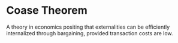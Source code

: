 # Coase Theorem

A theory in economics positing that externalities can be efficiently internalized through bargaining, provided transaction costs are low.